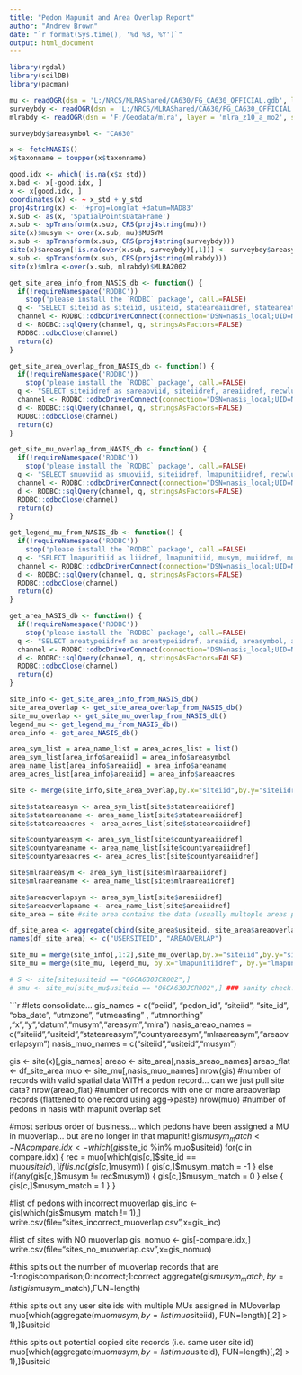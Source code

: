 ```yaml
---
title: "Pedon Mapunit and Area Overlap Report"
author: "Andrew Brown"
date: "`r format(Sys.time(), '%d %B, %Y')`"
output: html_document
---
```


```r
library(rgdal)
library(soilDB)
library(pacman)

mu <- readOGR(dsn = 'L:/NRCS/MLRAShared/CA630/FG_CA630_OFFICIAL.gdb', layer = 'ca630_a', stringsAsFactors=FALSE)
surveybdy <- readOGR(dsn = 'L:/NRCS/MLRAShared/CA630/FG_CA630_OFFICIAL.gdb', layer = 'ca630_b', stringsAsFactors=FALSE)
mlrabdy <- readOGR(dsn = 'F:/Geodata/mlra', layer = 'mlra_z10_a_mo2', stringsAsFactors=F)

surveybdy$areasymbol <- "CA630"

x <- fetchNASIS()
x$taxonname = toupper(x$taxonname)

good.idx <- which(!is.na(x$x_std))
x.bad <- x[-good.idx, ]
x <- x[good.idx, ]
coordinates(x) <- ~ x_std + y_std
proj4string(x) <- '+proj=longlat +datum=NAD83'
x.sub <- as(x, 'SpatialPointsDataFrame')
x.sub <- spTransform(x.sub, CRS(proj4string(mu)))
site(x)$musym <- over(x.sub, mu)$MUSYM 
x.sub <- spTransform(x.sub, CRS(proj4string(surveybdy)))
site(x)$areasym[!is.na(over(x.sub, surveybdy)[,1])] <- surveybdy$areasymbol
x.sub <- spTransform(x.sub, CRS(proj4string(mlrabdy)))
site(x)$mlra <-over(x.sub, mlrabdy)$MLRA2002
```

```r
get_site_area_info_from_NASIS_db <- function() {
  if(!requireNamespace('RODBC'))
    stop('please install the `RODBC` package', call.=FALSE)
  q <- "SELECT siteiid as siteiid, usiteid, stateareaiidref, stateareatypeiidref, countyareaiidref, countyareatypeiidref, mlraareaiidref, mlraareatypeiidref FROM site;"
  channel <- RODBC::odbcDriverConnect(connection="DSN=nasis_local;UID=NasisSqlRO;PWD=nasisRe@d0n1y")
  d <- RODBC::sqlQuery(channel, q, stringsAsFactors=FALSE)
  RODBC::odbcClose(channel)
  return(d)
}

get_site_area_overlap_from_NASIS_db <- function() {
  if(!requireNamespace('RODBC'))
    stop('please install the `RODBC` package', call.=FALSE)
  q <- "SELECT siteiidref as sareaoviid, siteiidref, areaiidref, recwlupdated, recuseriidref FROM siteaoverlap;"
  channel <- RODBC::odbcDriverConnect(connection="DSN=nasis_local;UID=NasisSqlRO;PWD=nasisRe@d0n1y")
  d <- RODBC::sqlQuery(channel, q, stringsAsFactors=FALSE)
  RODBC::odbcClose(channel)
  return(d)
}

get_site_mu_overlap_from_NASIS_db <- function() {
  if(!requireNamespace('RODBC'))
    stop('please install the `RODBC` package', call.=FALSE)
  q <- "SELECT smuoviid as smuoviid, siteiidref, lmapunitiidref, recwlupdated, recuseriidref FROM sitemuoverlap;"
  channel <- RODBC::odbcDriverConnect(connection="DSN=nasis_local;UID=NasisSqlRO;PWD=nasisRe@d0n1y")
  d <- RODBC::sqlQuery(channel, q, stringsAsFactors=FALSE)
  RODBC::odbcClose(channel)
  return(d)
}

get_legend_mu_from_NASIS_db <- function() {
  if(!requireNamespace('RODBC'))
    stop('please install the `RODBC` package', call.=FALSE)
  q <- "SELECT lmapunitiid as liidref, lmapunitiid, musym, muiidref, mustatus, muacres, farmlndcl, farmlndclsec, recwlupdated, recuseriidref FROM lmapunit;"
  channel <- RODBC::odbcDriverConnect(connection="DSN=nasis_local;UID=NasisSqlRO;PWD=nasisRe@d0n1y")
  d <- RODBC::sqlQuery(channel, q, stringsAsFactors=FALSE)
  RODBC::odbcClose(channel)
  return(d)
}

get_area_NASIS_db <- function() {
  if(!requireNamespace('RODBC'))
    stop('please install the `RODBC` package', call.=FALSE)
  q <- "SELECT areatypeiidref as areatypeiidref, areaiid, areasymbol, areaname, areaacres, obterm FROM area;"
  channel <- RODBC::odbcDriverConnect(connection="DSN=nasis_local;UID=NasisSqlRO;PWD=nasisRe@d0n1y")
  d <- RODBC::sqlQuery(channel, q, stringsAsFactors=FALSE)
  RODBC::odbcClose(channel)
  return(d)
}

site_info <- get_site_area_info_from_NASIS_db()
site_area_overlap <- get_site_area_overlap_from_NASIS_db()
site_mu_overlap <- get_site_mu_overlap_from_NASIS_db()
legend_mu <- get_legend_mu_from_NASIS_db()
area_info <- get_area_NASIS_db()

area_sym_list = area_name_list = area_acres_list = list()
area_sym_list[area_info$areaiid] = area_info$areasymbol
area_name_list[area_info$areaiid] = area_info$areaname
area_acres_list[area_info$areaiid] = area_info$areaacres

site <- merge(site_info,site_area_overlap,by.x="siteiid",by.y="siteiidref")

site$stateareasym <- area_sym_list[site$stateareaiidref]
site$stateareaname <- area_name_list[site$stateareaiidref]
site$stateareaacres <- area_acres_list[site$stateareaiidref]

site$countyareasym <- area_sym_list[site$countyareaiidref]
site$countyareaname <- area_name_list[site$countyareaiidref]
site$countyareaacres <- area_acres_list[site$countyareaiidref]

site$mlraareasym <- area_sym_list[site$mlraareaiidref]
site$mlraareaname <- area_name_list[site$mlraareaiidref]

site$areaoverlapsym <- area_sym_list[site$areaiidref]
site$areaoverlapname <- area_name_list[site$areaiidref]
site_area = site #site area contains the data (usually multople areas per site) from AREA overlap table

df_site_area <- aggregate(cbind(site_area$usiteid, site_area$areaoverlapsym),by = list(site_area$usiteid), FUN=paste)[,c(1,3)]
names(df_site_area) <- c("USERSITEID", "AREAOVERLAP")

site_mu = merge(site_info[,1:2],site_mu_overlap,by.x="siteiid",by.y="siteiidref")
site_mu = merge(site_mu, legend_mu, by.x="lmapunitiidref", by.y="lmapunitiid")

# S <- site[site$usiteid == "06CA630JCR002",]
# smu <- site_mu[site_mu$usiteid == "06CA630JCR002",] ### sanity check!
```

```r
#lets consolidate...
gis_names = c("peiid", "pedon_id", "siteiid", "site_id", "obs_date", "utmzone", "utmeasting" , "utmnorthing" ,"x","y","datum","musym","areasym","mlra")
nasis_areao_names = c("siteiid","usiteid","stateareasym","countyareasym","mlraareasym","areaoverlapsym")
nasis_muo_names = c("siteiid","usiteid","musym")

gis <- site(x)[,gis_names]
areao <- site_area[,nasis_areao_names]
areao_flat <- df_site_area
muo <- site_mu[,nasis_muo_names]
nrow(gis) #number of records with valid spatial data WITH a pedon record... can we just pull site data?
nrow(areao_flat) #number of records with one or more areaoverlap records (flattened to one record using agg->paste)
nrow(muo) #number of pedons in nasis with mapunit overlap set

#most serious order of business... which pedons have been assigned a MU in muoverlap... but are no longer in that mapunit!
gis$musym_match <- NA
compare.idx <- which(gis$site_id %in% muo$usiteid)
for(c in compare.idx) {
  rec = muo[which(gis[c,]$site_id == muo$usiteid),]
  if(is.na(gis[c,]$musym)) {
    gis[c,]$musym_match = -1
  } else if(any(gis[c,]$musym != rec$musym)) {
    gis[c,]$musym_match = 0
  } else {
    gis[c,]$musym_match = 1
  }
}

#list of pedons with incorrect muoverlap
gis_inc <- gis[which(gis$musym_match != 1),]
write.csv(file="sites_incorrect_muoverlap.csv",x=gis_inc)

#list of sites with NO muoverlap
gis_nomuo <-  gis[-compare.idx,]
write.csv(file="sites_no_muoverlap.csv",x=gis_nomuo)

#this spits out the number of muoverlap records that are -1:nogiscomparison;0:incorrect;1:correct
aggregate(gis$musym_match,by=list(gis$musym_match),FUN=length)

#this spits out any user site ids with multiple MUs assigned in MUoverlap 
muo[which(aggregate(muo$musym, by=list(muo$siteiid), FUN=length)[,2] > 1),]$usiteid

#this spits out potential copied site records (i.e. same user site id)
muo[which(aggregate(muo$musym, by=list(muo$usiteid), FUN=length)[,2] > 1),]$usiteid

